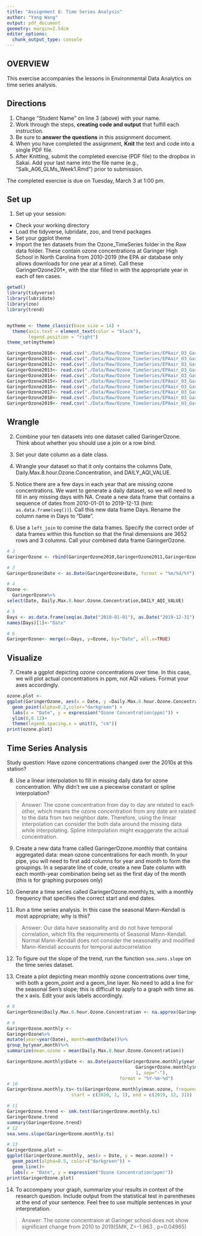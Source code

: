 ```yaml
---
title: "Assignment 8: Time Series Analysis"
author: "Yang Wang"
output: pdf_document
geometry: margin=2.54cm
editor_options: 
  chunk_output_type: console
---
```


## OVERVIEW

This exercise accompanies the lessons in Environmental Data Analytics on time series analysis. 

## Directions
1. Change "Student Name" on line 3 (above) with your name.
3. Work through the steps, **creating code and output** that fulfill each instruction.
4. Be sure to **answer the questions** in this assignment document.
6. When you have completed the assignment, **Knit** the text and code into a single PDF file.
8. After Knitting, submit the completed exercise (PDF file) to the dropbox in Sakai. Add your last name into the file name (e.g., "Salk_A06_GLMs_Week1.Rmd") prior to submission.

The completed exercise is due on Tuesday, March 3 at 1:00 pm.

## Set up 
1. Set up your session:

* Check your working directory
* Load the tidyverse, lubridate, zoo, and trend packages
* Set your ggplot theme
* Import the ten datasets from the Ozone_TimeSeries folder in the Raw data folder. These contain ozone concentrations at Garinger High School in North Carolina from 2010-2019 (the EPA air database only allows downloads for one year at a time). Call these GaringerOzone201*, with the star filled in with the appropriate year in each of ten cases.

```r
getwd()
library(tidyverse)
library(lubridate)
library(zoo)
library(trend)


mytheme <- theme_classic(base_size = 14) +
  theme(axis.text = element_text(color = "black"), 
        legend.position = "right")
theme_set(mytheme)

GaringerOzone2010<- read.csv("./Data/Raw/Ozone_TimeSeries/EPAair_O3_GaringerNC2010_raw.csv")
GaringerOzone2011<- read.csv("./Data/Raw/Ozone_TimeSeries/EPAair_O3_GaringerNC2011_raw.csv")
GaringerOzone2012<- read.csv("./Data/Raw/Ozone_TimeSeries/EPAair_O3_GaringerNC2012_raw.csv")
GaringerOzone2013<- read.csv("./Data/Raw/Ozone_TimeSeries/EPAair_O3_GaringerNC2013_raw.csv")
GaringerOzone2014<- read.csv("./Data/Raw/Ozone_TimeSeries/EPAair_O3_GaringerNC2014_raw.csv")
GaringerOzone2015<- read.csv("./Data/Raw/Ozone_TimeSeries/EPAair_O3_GaringerNC2015_raw.csv")
GaringerOzone2016<- read.csv("./Data/Raw/Ozone_TimeSeries/EPAair_O3_GaringerNC2016_raw.csv")
GaringerOzone2017<- read.csv("./Data/Raw/Ozone_TimeSeries/EPAair_O3_GaringerNC2017_raw.csv")
GaringerOzone2018<- read.csv("./Data/Raw/Ozone_TimeSeries/EPAair_O3_GaringerNC2018_raw.csv")
GaringerOzone2019<- read.csv("./Data/Raw/Ozone_TimeSeries/EPAair_O3_GaringerNC2019_raw.csv")
```


## Wrangle

2. Combine your ten datasets into one dataset called GaringerOzone. Think about whether you should use a join or a row bind. 

3. Set your date column as a date class.

4. Wrangle your dataset so that it only contains the columns Date, Daily.Max.8.hour.Ozone.Concentration, and DAILY_AQI_VALUE. 

5. Notice there are a few days in each year that are missing ozone concentrations. We want to generate a daily dataset, so we will need to fill in any missing days with NA. Create a new data frame that contains a sequence of dates from 2010-01-01 to 2019-12-13 (hint: `as.data.frame(seq())`). Call this new data frame Days. Rename the column name in Days to "Date".

6. Use a `left_join` to comine the data frames. Specify the correct order of data frames within this function so that the final dimensions are 3652 rows and 3 columns. Call your combined data frame GaringerOzone. 

```r
# 2 
GaringerOzone <- rbind(GaringerOzone2010,GaringerOzone2011,GaringerOzone2012,GaringerOzone2013,GaringerOzone2014,GaringerOzone2015,GaringerOzone2016,GaringerOzone2017,GaringerOzone2018,GaringerOzone2019)

# 3
GaringerOzone$Date <- as.Date(GaringerOzone$Date, format = "%m/%d/%Y")

# 4
Ozone <-
  GaringerOzone%>%
select(Date, Daily.Max.8.hour.Ozone.Concentration,DAILY_AQI_VALUE)

# 5
Days <- as.data.frame(seq(as.Date("2010-01-01"), as.Date("2019-12-31"), "day"))
names(Days)[1]<-"Date"

# 6
GaringerOzone<- merge(x=Days, y=Ozone, by="Date", all.x=TRUE)

```

## Visualize

7. Create a ggplot depicting ozone concentrations over time. In this case, we will plot actual concentrations in ppm, not AQI values. Format your axes accordingly.

```r
ozone.plot <-
ggplot(GaringerOzone, aes(x = Date, y =Daily.Max.8.hour.Ozone.Concentration)) +
  geom_point(alpha=0.2,color="darkgreen") +
  labs(x = "Date", y = expression("Ozone Concentration(ppm)")) +
  ylim(0,0.12)+
  theme(legend.spacing.x = unit(0, "cm"))
print(ozone.plot)
```

## Time Series Analysis

Study question: Have ozone concentrations changed over the 2010s at this station? 

8. Use a linear interpolation to fill in missing daily data for ozone concentration. Why didn't we use a piecewise constant or spline interpolation?

> Answer: The ozone concentration from day to day are related to each other, which means the ozone concentration from any date are ralated to the data from two neighbor date. Therefore, using the linear interpolation can consider the both data around the missing data while interpolating. Spline interpolation might exaggerate the actual concentration.

9. Create a new data frame called GaringerOzone.monthly that contains aggregated data: mean ozone concentrations for each month. In your pipe, you will need to first add columns for year and month to form the groupings. In a separate line of code, create a new Date column with each month-year combination being set as the first day of the month (this is for graphing purposes only)

10. Generate a time series called GaringerOzone.monthly.ts, with a monthly frequency that specifies the correct start and end dates. 

11. Run a time series analysis. In this case the seasonal Mann-Kendall is most appropriate; why is this?

> Answer: Our data have seasonality and do not have temporal correlation, which fits the requirements of Seasonal Mann-Kendall. Normal Mann-Kendall does not consider the seasonality and modified Mann-Kendall  accounts for temporal autocorrelation

12. To figure out the slope of the trend, run the function `sea.sens.slope` on the time series dataset. 

13. Create a plot depicting mean monthly ozone concentrations over time, with both a geom_point and a geom_line layer. No need to add a line for the seasonal Sen's slope; this is difficult to apply to a graph with time as the x axis. Edit your axis labels accordingly.

```r
# 8
GaringerOzone$Daily.Max.8.hour.Ozone.Concentration <- na.approx(GaringerOzone$Daily.Max.8.hour.Ozone.Concentration)

# 9
GaringerOzone.monthly <- 
GaringerOzone%>%
mutate(year=year(Date), month=month(Date))%>%
group_by(year,month)%>%
summarize(mean.ozone = mean(Daily.Max.8.hour.Ozone.Concentration))

GaringerOzone.monthly$Date <- as.Date(paste(GaringerOzone.monthly$year, 
                                                GaringerOzone.monthly$month, 
                                                1, sep="-"), 
                                          format = "%Y-%m-%d")
# 10
GaringerOzone.monthly.ts<-ts(GaringerOzone.monthly$mean.ozone, frequency = 12, 
                        start = c(2010, 1, 1), end = c(2019, 12, 31))

# 11
GaringerOzone.trend <- smk.test(GaringerOzone.monthly.ts)
GaringerOzone.trend
summary(GaringerOzone.trend)
# 12
sea.sens.slope(GaringerOzone.monthly.ts)

# 13
GaringerOzone.plot <-
ggplot(GaringerOzone.monthly, aes(x = Date, y = mean.ozone)) +
  geom_point(alpha=0.5, color=("darkgreen")) +
  geom_line()+
  labs(x = "Date", y = expression("Ozone Concentration(ppm)")) 
print(GaringerOzone.plot)

```

14. To accompany your graph, summarize your results in context of the research question. Include output from the statistical test in parentheses at the end of your sentence. Feel free to use multiple sentences in your interpretation.

> Answer: The ozone concentraion at Garinger school does not show significant change from 2010 to 2019(SMK, Z=-1.963 , p=0.04965)
